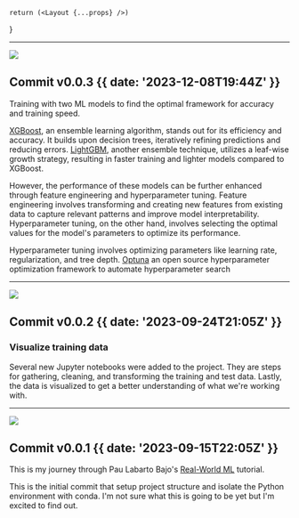 

    return (<Layout {...props} />)
}

---
![](@/images/hyperparameter-tuning.jpg)

## Commit v0.0.3 {{  date: '2023-12-08T19:44Z' }}

Training with two ML models to find the optimal framework for accuracy and training speed.

[XGBoost](https://xgboost.ai), an ensemble learning algorithm, stands out for its efficiency and accuracy. It builds upon decision trees, iteratively refining predictions and reducing errors.
[LightGBM](https://lightgbm.readthedocs.io/en/latest/), another ensemble technique, utilizes a leaf-wise growth strategy, resulting in faster training and lighter models compared to XGBoost.

However, the performance of these models can be further enhanced through feature engineering and hyperparameter tuning.
Feature engineering involves transforming and creating new features from existing data to capture relevant patterns and improve model interpretability.
Hyperparameter tuning, on the other hand, involves selecting the optimal values for the model's parameters to optimize its performance.

Hyperparameter tuning involves optimizing parameters like learning rate, regularization, and tree depth.
[Optuna](https://optuna.org) an open source hyperparameter optimization framework to automate hyperparameter search


---
![](@/images/visualize-training_data.jpg)

## Commit v0.0.2 {{  date: '2023-09-24T21:05Z' }}

### <SparkleIcon /> Visualize training data

Several new Jupyter notebooks were added to the project. They are steps for gathering, cleaning, and transforming the training and test data.
Lastly, the data is visualized to get a better understanding of what we're working with.

---
![](@/images/initial-commit.jpg)

## Commit v0.0.1 {{  date: '2023-09-15T22:05Z' }}

This is my journey through Pau Labarto Bajo's [Real-World ML](https://realworldmachinelearning.carrd.co) tutorial.

This is the initial commit that setup project structure and isolate the Python environment with conda. I'm not sure what this is going to be yet but I'm excited to find out.
